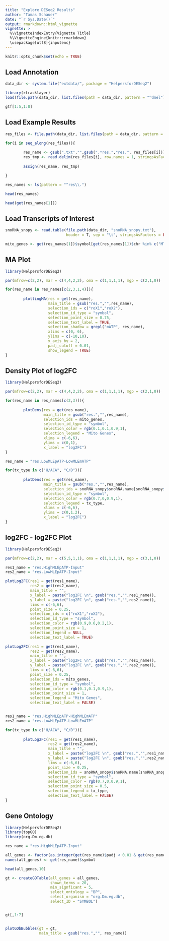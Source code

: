 ```yaml
---
title: "Explore DESeq2 Results"
author: "Tamas Schauer"
date: "`r Sys.Date()`"
output: rmarkdown::html_vignette
vignette: >
  %\VignetteIndexEntry{Vignette Title}
  %\VignetteEngine{knitr::rmarkdown}
  \usepackage[utf8]{inputenc}
---
```


```r
knitr::opts_chunk$set(echo = TRUE)
```


## Load Annotation

```r
data_dir <- system.file("extdata/", package = "HelpersforDESeq2")

library(rtracklayer)
load(file.path(data_dir, list.files(path = data_dir, pattern = "^dmel")))

gtf[1:5,1:8]
```


## Load Example Results

```r
res_files <- file.path(data_dir, list.files(path = data_dir, pattern = "^res\\."))

for(i in seq_along(res_files)){
        
        res_name <- gsub(".txt","",gsub(".*res.","res.", res_files[i]))
        res_tmp <- read.delim(res_files[i], row.names = 1, stringsAsFactors = F)
        
        assign(res_name, res_tmp)

}

res_names <- ls(pattern = "^res\\.")

head(res_names)

head(get(res_names[1]))
```


## Load Transcripts of Interest

```r
snoRNA_snopy <- read.table(file.path(data_dir, "snoRNA_snopy.txt"), 
                           header = T, sep = "\t", stringsAsFactors = FALSE)

mito_genes <- get(res_names[1])$symbol[get(res_names[1])$chr %in% c("MT")]
```



## MA Plot

```r
library(HelpersforDESeq2)

par(mfrow=c(2,2), mar = c(4,4,2,2), oma = c(1,1,1,1), mgp = c(2,1,0))

for(res_name in res_names[c(2,3,1,4)]){
        
        plottingMA(res = get(res_name),
                   main_title = gsub("res.","",res_name),
                   selection_ids = c("roX1","roX2"),
                   selection_id_type = "symbol",
                   selection_point_size = 0.75,
                   selection_text_label = TRUE,
                   selection_shadow = grepl("mATP", res_name),
                   xlims = c(0, 6),
                   ylims = c(-10,10),
                   x_axis_by = 2,
                   padj_cutoff = 0.01,
                   show_legend = TRUE)
}

```
        


## Density Plot of log2FC

```r
library(HelpersforDESeq2)

par(mfrow=c(2,2), mar = c(4,4,2,2), oma = c(1,1,1,1), mgp = c(2,1,0))

for(res_name in res_names[c(2,3)]){
        
        plotDens(res = get(res_name),
                 main_title = gsub("res.","",res_name),
                 selection_ids = mito_genes,
                 selection_id_type = "symbol",
                 selection_color = rgb(0.1,0.1,0.9,1),
                 selection_legend = "Mito Genes",
                 xlims = c(-6,6),
                 ylims = c(0,1),
                 x_label = "log2FC")
}

res_name = "res.LowMLEpATP-LowMLEmATP"

for(tx_type in c("H/ACA", "C/D")){
        
        plotDens(res = get(res_name),
                 main_title = gsub("res.","",res_name),
                 selection_ids = snoRNA_snopy$snoRNA.name[snoRNA_snopy$Box == tx_type],
                 selection_id_type = "symbol",
                 selection_color = rgb(0.7,0,0.9,1),
                 selection_legend = tx_type,
                 xlims = c(-6,6),
                 ylims = c(0,1.2),
                 x_label = "log2FC") 
}
```


## log2FC - log2FC Plot

```r
library(HelpersforDESeq2)

par(mfrow=c(2,2), mar = c(5,5,1,1), oma = c(1,1,1,1), mgp = c(3,1,0))

res1_name = "res.HighMLEpATP-Input"
res2_name = "res.LowMLEpATP-Input"

plotLog2FC(res1 = get(res1_name),
           res2 = get(res2_name),
           main_title = "",
           x_label = paste("log2FC \n", gsub("res.","",res1_name)),
           y_label = paste("log2FC \n", gsub("res.","",res2_name)),
           lims = c(-6,6),
           point_size = 0.25,
           selection_ids = c("roX1","roX2"),
           selection_id_type = "symbol",
           selection_color = rgb(0.9,0.6,0.2,1),
           selection_point_size = 1,
           selection_legend = NULL,
           selection_text_label = TRUE) 

plotLog2FC(res1 = get(res1_name),
           res2 = get(res2_name),
           main_title = "",
           x_label = paste("log2FC \n", gsub("res.","",res1_name)),
           y_label = paste("log2FC \n", gsub("res.","",res2_name)),
           lims = c(-6,6),
           point_size = 0.25,
           selection_ids = mito_genes,
           selection_id_type = "symbol",
           selection_color = rgb(0.1,0.1,0.9,1),
           selection_point_size = 1,
           selection_legend = "Mito Genes",
           selection_text_label = FALSE) 


res1_name = "res.HighMLEpATP-HighMLEmATP"
res2_name = "res.LowMLEpATP-LowMLEmATP"

for(tx_type in c("H/ACA", "C/D")){
        
        plotLog2FC(res1 = get(res1_name),
                   res2 = get(res2_name),
                   main_title = "",
                   x_label = paste("log2FC \n", gsub("res.","",res1_name)),
                   y_label = paste("log2FC \n", gsub("res.","",res2_name)),
                   lims = c(-6,6),
                   point_size = 0.25,
                   selection_ids = snoRNA_snopy$snoRNA.name[snoRNA_snopy$Box == tx_type],
                   selection_id_type = "symbol",
                   selection_color = rgb(0.7,0,0.9,1),
                   selection_point_size = 0.5,
                   selection_legend = tx_type,
                   selection_text_label = FALSE) 
}


```

## Gene Ontology

```r
library(HelpersforDESeq2)
library(topGO)
library(org.Dm.eg.db)

res_name = "res.HighMLEpATP-Input"

all_genes <- factor(as.integer(get(res_name)$padj < 0.01 & get(res_name)$log2FoldChange > 0))
names(all_genes) <- get(res_name)$symbol

head(all_genes,10)

gt <- createGOTable(all_genes = all_genes,
                    shown_terms = 20,
                    min_signficant = 5,
                    select_ontology = "BP",
                    select_organism = "org.Dm.eg.db",
                    select_ID = "SYMBOL")


gt[,1:7]


plotGObBubbles(gt = gt, 
               main_title = gsub("res.","", res_name))

```






